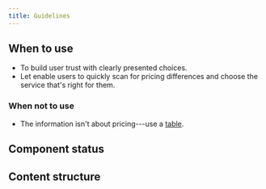 ```yaml
---
title: Guidelines
---
```



<ReactExample name="PricingTable" />

## When to use

- To build user trust with clearly presented choices.
- Let enable users to quickly scan for pricing differences and choose the service that's right for them.

### When not to use

- The information isn't about pricing---use a [table](/components/structure/table/).

## Component status

<ComponentStatus component="PricingTable" />

## Content structure

<FigmaFile
  file="4QJZqvBvRrLu6t9mwObCkA"
  node="0%3A310"
  alt="Feature icon: helps explain the value proposition of each choice; badge: supports users in the decision process based on real data; tooltip: optionally indicates the text is wrapped with more info; name: helps users navigate through the offer and you should always use the shortest version; feature list: clearly explains differences among choices and can include custom content (usually a list); action buttons: includes equal calls-to-action without highlighting any choice; price: makes price easy to notice for the initial comparison of choices."
/>
